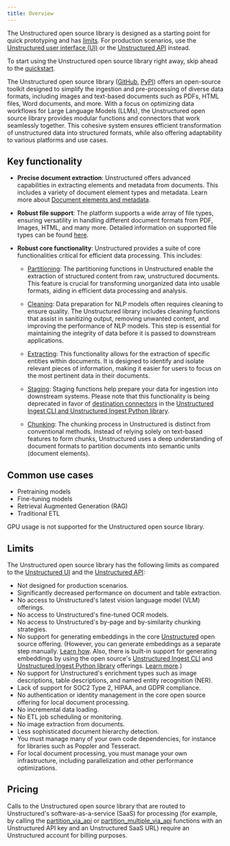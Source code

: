 ```yaml
---
title: Overview
---
```


<Note>The Unstructured open source library is designed as a starting point for quick prototyping and has [limits](#limits). For production scenarios, use the [Unstructured user interface (UI)](/ui/overview) or the [Unstructured API](/api-reference/overview) instead.</Note>

<Tip>To start using the Unstructured open source library right away, skip ahead to the [quickstart](/open-source/introduction/quick-start).</Tip>

The Unstructured open source library ([GitHub](https://github.com/Unstructured-IO/unstructured), [PyPI](https://pypi.org/project/unstructured/)) offers an open-source toolkit
designed to simplify the ingestion and pre-processing of diverse data formats, including images and text-based documents
such as PDFs, HTML files, Word documents, and more. With a focus on optimizing data workflows for Large Language Models (LLMs),
the Unstructured open source library provides modular functions and connectors that work seamlessly together. This cohesive system ensures
efficient transformation of unstructured data into structured formats, while also offering adaptability to various platforms
and use cases.

## Key functionality

*   **Precise document extraction**: Unstructured offers advanced capabilities in extracting elements and metadata from documents. This includes a variety of document element types and metadata. Learn more about [Document elements and metadata](../concepts/document-elements).
    
*   **Robust file support**: The platform supports a wide array of file types, ensuring versatility in handling different document formats from PDF, Images, HTML, and many more. Detailed information on supported file types can be found [here](/open-source/introduction/supported-file-types).
    
*   **Robust core functionality**: Unstructured provides a suite of core functionalities critical for efficient data processing. This includes:
    
    *   [Partitioning](/open-source/core-functionality/partitioning): The partitioning functions in Unstructured enable the extraction of structured content from raw, unstructured documents. This feature is crucial for transforming unorganized data into usable formats, aiding in efficient data processing and analysis.
        
    *   [Cleaning](/open-source/core-functionality/cleaning): Data preparation for NLP models often requires cleaning to ensure quality. The Unstructured library includes cleaning functions that assist in sanitizing output, removing unwanted content, and improving the performance of NLP models. This step is essential for maintaining the integrity of data before it is passed to downstream applications.
        
    *   [Extracting](/open-source/core-functionality/extracting): This functionality allows for the extraction of specific entities within documents. It is designed to identify and isolate relevant pieces of information, making it easier for users to focus on the most pertinent data in their documents.
        
    *   [Staging](/open-source/core-functionality/staging): Staging functions help prepare your data for ingestion into downstream systems. Please note that this functionality is being deprecated in favor of [destination connectors](/open-source/ingestion/destination-connectors/overview) in the [Unstructured Ingest CLI and Unstructured Ingest Python library](/open-source/ingestion/overview).        
    
    *   [Chunking](/open-source/core-functionality/chunking): The chunking process in Unstructured is distinct from conventional methods. Instead of relying solely on text-based features to form chunks, Unstructured uses a deep understanding of document formats to partition documents into semantic units (document elements).
    
## Common use cases

*   Pretraining models
*   Fine-tuning models
*   Retrieval Augmented Generation (RAG)
*   Traditional ETL

<Note>GPU usage is not supported for the Unstructured open source library.</Note>

## Limits

The Unstructured open source library has the following limits as compared to the [Unstructured UI](/ui/overview) and the [Unstructured API](/api-reference/overview): 

* Not designed for production scenarios.
* Significantly decreased performance on document and table extraction.
* No access to Unstructured's latest vision language model (VLM) offerings.
* No access to Unstructured's fine-tuned OCR models.
* No access to Unstructured's by-page and by-similarity chunking strategies.
* No support for generating embeddings in the core [Unstructured](https://github.com/Unstructured-IO/unstructured) open source offering. (However, you can 
  generate embeddings as a separate step manually. [Learn how](/open-source/core-functionality/embedding). Also, there is built-in support for generating embeddings by using the open source's 
  [Unstructured Ingest CLI](/open-source/ingestion/ingest-cli) and [Unstructured Ingest Python library](/open-source/ingestion/python-ingest) offerings. 
  [Learn more](/open-source/how-to/embedding).)
* No support for Unstructured's enrichment types such as image descriptions, table descriptions, and named entity recognition (NER).
* Lack of support for SOC2 Type 2, HIPAA, and GDPR compliance.
* No authentication or identity management in the core open source offering for local document processing.
* No incremental data loading.
* No ETL job scheduling or monitoring.
* No image extraction from documents.
* Less sophisticated document hierarchy detection.
* You must manage many of your own code dependencies, for instance for libraries such as Poppler and Tesseract.
* For local document processing, you must manage your own infrastructure, including parallelization and other performance optimizations.

## Pricing

Calls to the Unstructured open source library that are routed to Unstructured's software-as-a-service (SaaS) 
for processing (for example, by calling the 
[partition_via_api](/open-source/core-functionality/partitioning#partition-via-api) or 
[partition_multiple_via_api](/open-source/core-functionality/partitioning#partition-multiple-via-api) functions with an 
Unstructured API key and an Unstructured SaaS URL) require an Unstructured account for billing purposes. 


<Pricing />








